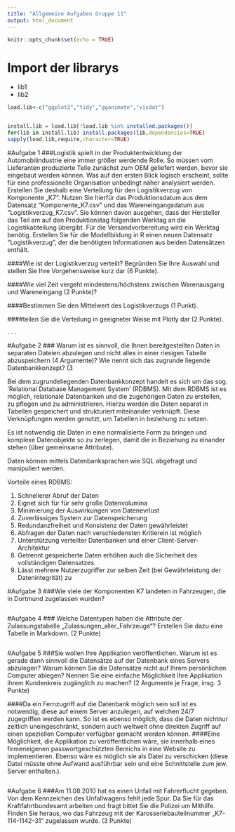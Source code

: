 ```yaml
---
title: "Allgemeine Aufgaben Gruppe 11"
output: html_document
---
```


```r
knitr::opts_chunk$set(echo = TRUE)
```

# Import der librarys

<ul>
    <li> lib1 </li>
    <li> lib2 </li>
</ul>

```r
load.lib<-c("ggplot2","tidy","gganimate","visdat")


install.lib = load.lib[!load.lib %in% installed.packages()]
for(lib in install.lib) install.packages(lib,dependencies=TRUE)
sapply(load.lib,require,character=TRUE)
```


#Aufgabe 1
###Logistik spielt in der Produktentwicklung der Automobilindustrie eine immer größer werdende Rolle. So müssen vom Lieferanten produzierte Teile zunächst zum OEM geliefert werden, bevor sie eingebaut werden können. Was auf den ersten Blick logisch erscheint, sollte für eine professionelle Organisation unbedingt näher analysiert werden. Erstellen Sie deshalb eine Verteilung für den Logistikverzug von Komponente „K7“. Nutzen Sie hierfür das Produktionsdatum aus dem Datensatz “Komponente_K7.csv” und das Wareneingangsdatum aus “Logistikverzug_K7.csv”. Sie können davon ausgehen, dass der Hersteller das Teil am auf den Produktionstag folgenden Werktag an die Logistikabteilung übergibt. Für die Versandvorbereitung wird ein Werktag benötig. Erstellen Sie für die Modellbildung in R einen neuen Datensatz “Logistikverzug”, der die benötigten Informationen aus beiden Datensätzen enthält.

####Wie ist der Logistikverzug verteilt? Begründen Sie Ihre Auswahl und stellen Sie Ihre Vorgehensweise kurz dar (6 Punkte).

####Wie viel Zeit vergeht mindestens/höchstens zwischen Warenausgang und Wareneingang (2 Punkte)?

####Bestimmen Sie den Mittelwert des Logistikverzugs (1 Punkt).

####tellen Sie die Verteilung in geeigneter Weise mit Plotly dar (2 Punkte).

```r
...
```






#Aufgabe 2
### Warum ist es sinnvoll, die Ihnen bereitgestellten Daten in separaten Dateien abzulegen und nicht alles in einer riesigen Tabelle abzuspeichern (4 Argumente)? Wie nennt sich das zugrunde liegende Datenbankkonzept? (3

Bei dem zugrundeliegenden Datenbankkonzept handelt es sich um das sog. 'Relational Database Management System' (RDBMS). Mit dem RDBMS ist es möglich, relationale Datenbanken und die zugehörigen Daten zu erstellen, zu pflegen und zu administrieren. 
Hierzu werden die Daten separat in Tabellen gespeichert und strukturiert miteinander verknüpft. Diese Verknüpfungen werden genutzt, um Tabellen in beziehung zu setzen. 

Es ist notwendig die Daten in eine normalisierte Form zu bringen und komplexe Datenobjekte so zu zerlegen, damit die in Beziehung zu einander stehen (über gemeinsame Attribute).

Daten können mittels Datenbanksprachen wie SQL abgefragt und manipuliert werden.

Vorteile eines RDBMS:
<ol>
    <li> Schnellerer Abruf der Daten </li>
    <li> Eignet sich für für sehr große Datenvolumina </li>
    <li> Minimierung der Auswirkungen von Datenevrlust </li>
    <li> Zuverlässiges System zur Datenspeicherung </li>
    <li> Redundanzfreiheit und Konsistenz der Daten gewährleistet </li>
    <li> Abfragen der Daten nach verschiedensten Kritierein ist möglich </li>
    <li> Unterstützung verteilter Datenbanken und einer Client-Server-Architektur</li>
    <li> Getrennt gespeicherte Daten erhöhen auch die Sicherheit des vollständigen                    Datensatzes. </li>
    <li> Lässt mehrere Nutzerzugriffer zur selben Zeit (bei Gewährleistung der Datenintegrität) zu </li>
</ol>







#Aufgabe 3
###Wie viele der Komponenten K7 landeten in Fahrzeugen, die in Dortmund zugelassen wurden?

```r

```




#Aufgabe 4
### Welche Datentypen haben die Attribute der Zulassungstabelle „Zulassungen_aller_Fahrzeuge“? Erstellen Sie dazu eine Tabelle in Markdown. (2 Punkte)

```r

```





#Aufgabe 5
###Sie wollen Ihre Applikation veröffentlichen. Warum ist es gerade dann sinnvoll die Datensätze auf der Datenbank eines Servers abzulegen? Warum können Sie die Datensätze nicht auf Ihrem persönlichen Computer ablegen? Nennen Sie eine einfache Möglichkeit Ihre Applikation ihrem Kundenkreis zugänglich zu machen? (2 Argumente je Frage, insg. 3 Punkte)


####Da ein Fernzugriff auf die Datenbank möglich sein soll ist es notwendig, diese auf einem Server anzulegen, auf welchen 24/7 zugegriffen werden kann. So ist es ebenso möglich, dass die Daten nichtnur zeitlich uneingeschränkt, sondern auch weltweit ohne direkten Zugriff auf einen speziellen Computer verfügbar gemacht werden können.
####Eine Möglichkeit, die Applikation zu veröffentlichen wäre, sie innerhalb eines firmeneigenen passwortgeschützten Bereichs in eine Website zu implementieren. Ebenso wäre es möglich sie als Datei zu verschicken (diese Datei müsste ohne Aufwand ausführbar sein und eine Schnittstelle zum jew. Server enthalten.).

```{}

```

#Aufgabe 6
###Am 11.08.2010 hat es einen Unfall mit Fahrerflucht gegeben. Von dem Kennzeichen des Unfallwagens fehlt jede Spur. Da Sie für das Kraftfahrtbundesamt arbeiten und fragt bittet Sie die Polizei um Mithilfe. Finden Sie heraus, wo das Fahrzeug mit der Karosseriebauteilnummer „K7-114-1142-31“ zugelassen wurde. (3 Punkte)


```{}

```









